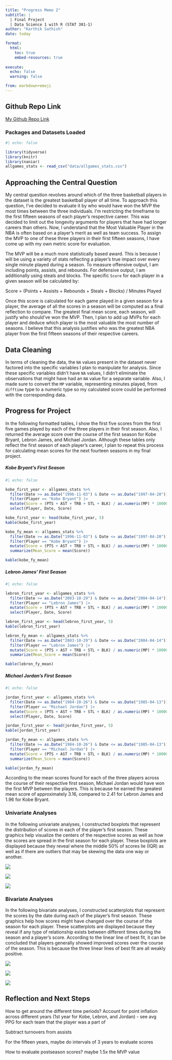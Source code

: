 ```yaml
---
title: "Progress Memo 2"
subtitle: |
  | Final Project 
  | Data Science 1 with R (STAT 301-1)
author: "Karthik Sathish"
date: today

format:
  html:
    toc: true
    embed-resources: true
    
execute:
  echo: false
  warning: false

from: markdown+emoji 
---
```





::: {.callout-tip icon=false}

## Github Repo Link


[My Github Repo Link](https://github.com/stat301-1-2023-fall/final-project-1-kvsathish)
:::


### Packages and Datasets Loaded
```r
#| echo: false

library(tidyverse)
library(knitr)
library(naniar)
allgames_stats <- read_csv("data/allgames_stats.csv")
```

## Approaching the Central Question

My central question revolves around which of the three basketball players in the dataset is the greatest basketball player of all time. To approach this question, I've decided to evaluate it by who would have won the MVP the most times between the three individuals. I'm restricting the timeframe to the first fifteen seasons of each player's respective career. This was decided to limit out the longevity arguments for players that have had longer careers than others. Now, I understand that the Most Valuable Player in the NBA is often based on a player's merit as well as team success. To assign the MVP to one of these three players in their first fifteen seasons, I have come up with my own metric score for evaluation.

The MVP will be a much more statistically based award. This is because I will be using a variety of stats reflecting a player's true impact over every single minute played during a season. To measure offensive output, I am including points, assists, and rebounds. For defensive output, I am additionally using steals and blocks. The specific `Score` for each player in a given season will be calculated by:

Score = (Points + Assists + Rebounds + Steals + Blocks) / Minutes Played

Once this score is calculated for each game played in a given season for a player, the average of all the scores in a season will be computed as a final reflection to compare. The greatest final mean score, each season, will justify who should've won the MVP. Then, I plan to add up MVPs for each player and deduce which player is the most valuable the most number of seasons. I believe that this analysis justifies who was the greatest NBA player from the first fifteen seasons of their respective careers.


## Data Cleaning

In terms of cleaning the data, the `NA` values present in the dataset never factored into the specific variables I plan to manipulate for analysis. Since these specific variables didn't have `NA` values, I didn't eliminate the observations that might have had an `NA` value for a separate variable. Also, I made sure to convert the `MP` variable, representing minutes played, from `difftime` type to a numeric type so my calculated score could be performed with the corresponding data.

## Progress for Project

In the following formatted tables, I show the first five scores from the first five games played by each of the three players in their first season. Also, I returned the average score over the course of the first season for Kobe Bryant, Lebron James, and Michael Jordan. Although these tables only reflect the first season of each player's career, I plan to repeat this process for calculating mean scores for the next fourteen seasons in my final project.

##### Kobe Bryant's First Season

```r
#| echo: false

kobe_first_year <- allgames_stats %>%
  filter(Date >= as.Date("1996-11-03") & Date <= as.Date("1997-04-20")) |> 
  filter(Player == "Kobe Bryant") |> 
  mutate(Score = (PTS + AST + TRB + STL + BLK) / as.numeric(MP) * 10000) |> 
  select(Player, Date, Score) 

kobe_first_year <- head(kobe_first_year, 5)
kable(kobe_first_year)

kobe_fy_mean <- allgames_stats %>%
  filter(Date >= as.Date("1996-11-03") & Date <= as.Date("1997-04-20")) |> 
  filter(Player == "Kobe Bryant") |> 
  mutate(Score = (PTS + AST + TRB + STL + BLK) / as.numeric(MP) * 10000) |> 
  summarize(Mean_Score = mean(Score))

kable(kobe_fy_mean)
```

##### Lebron James' First Season

```r
#| echo: false

lebron_first_year <- allgames_stats %>%
  filter(Date >= as.Date("2003-10-29") & Date <= as.Date("2004-04-14")) |> 
  filter(Player == "Lebron James") |> 
  mutate(Score = (PTS + AST + TRB + STL + BLK) / as.numeric(MP) * 10000) |> 
  select(Player, Date, Score) 

lebron_first_year <- head(lebron_first_year, 5)
kable(lebron_first_year)

lebron_fy_mean <- allgames_stats %>%
  filter(Date >= as.Date("2003-10-29") & Date <= as.Date("2004-04-14")) |> 
  filter(Player == "Lebron James") |> 
  mutate(Score = (PTS + AST + TRB + STL + BLK) / as.numeric(MP) * 10000) |> 
  summarize(Mean_Score = mean(Score))

kable(lebron_fy_mean)

```

##### Michael Jordan's First Season

```r
#| echo: false

jordan_first_year <- allgames_stats %>%
  filter(Date >= as.Date("1984-10-26") & Date <= as.Date("1985-04-13")) |> 
  filter(Player == "Michael Jordan") |> 
  mutate(Score = (PTS + AST + TRB + STL + BLK) / as.numeric(MP) * 10000) |> 
  select(Player, Date, Score)

jordan_first_year <- head(jordan_first_year, 5)
kable(jordan_first_year)

jordan_fy_mean <- allgames_stats %>%
  filter(Date >= as.Date("1984-10-26") & Date <= as.Date("1985-04-13")) |> 
  filter(Player == "Michael Jordan") |> 
  mutate(Score = (PTS + AST + TRB + STL + BLK) / as.numeric(MP) * 10000) |> 
  summarize(Mean_Score = mean(Score))

kable(jordan_fy_mean)
```

According to the mean scores found for each of the three players across the course of their respective first season, Michael Jordan would have won the first MVP between the players. This is because he earned the greatest mean score of approximately 3.16, compared to 2.41 for Lebron James and 1.96 for Kobe Bryant.

### Univariate Analyses

In the following univariate analyses, I constructed boxplots that represent the distribution of scores in each of the player's first season. These graphics help visualize the centers of the respective scores as well as how the scores are spread in the first season for each player. These boxplots are displayed because they reveal where the middle 50% of scores lie (IQR) as well as if there are outliers that may be skewing the data one way or another.

![](plots/kobe_score1.png)

![](plots/lebron_score1.png)

![](plots/jordan_score1.png)

### Bivariate Analyses

In the following bivariate analyses, I constructed scatterplots that represent the scores by the date during each of the player's first season. These graphics help how scores might have changed over the course of the season for each player. These scatterplots are displayed because they reveal if any type of relationship exists between different times during the season and a player's score. According to the linear line of best fit, it can be concluded that players generally showed improved scores over the course of the season. This is because the three linear lines of best fit are all weakly positive.

![](plots/kobe_sbd1.png)

![](plots/lebron_sbd1.png)

![](plots/jordan_sbd1.png)

## Reflection and Next Steps


How to get around the different time periods? Account for point inflation across different years (1st year for Kobe, Lebron, and Jordan) - see avg PPG for each team that the player was a part of

Subtract turnovers from assists

For the fifteen years, maybe do intervals of 3 years to evaluate scores

How to evaluate postseason scores? maybe 1.5x the MVP value



